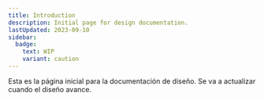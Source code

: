 ```yaml
---
title: Introduction
description: Initial page for design documentation.
lastUpdated: 2023-09-10
sidebar:
  badge:
    text: WIP
    variant: caution
---
```



Esta es la página inicial para la documentación de diseño. Se va a actualizar cuando el diseño avance.

<WorkInProgress section="design" />

